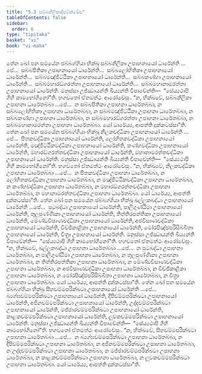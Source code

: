 ```yaml
---
title: "5.3 සබ්බනීලිකාදිපටික්ඛේප"
tableOfContents: false
sidebar:
  order: 6
type: "tipitaka"
basket: "vi"
book: "vi-maha"
---
```



<DynamicBreadcrumb />

<Division number="246" book="vi-maha">

<Paragraph number="1148" book="vi-maha">
තේන ඛෝ පන සමයේන ඡබ්බග්ගියා භික්ඛූ සබ්බනීලිකා උපාහනායෝ ධාරේන්ති …පේ…  සබ්බපීතිකා උපාහනායෝ ධාරේන්ති…  සබ්බලෝහිතිකා උපාහනායෝ ධාරේන්ති…  සබ්බමඤ්ජිට්ඨිකා උපාහනායෝ ධාරේන්ති…  සබ්බකණ්හා උපාහනායෝ ධාරේන්ති…  සබ්බමහාරඞ්ගරත්තා උපාහනායෝ ධාරේන්ති…  සබ්බමහානාමරත්තා උපාහනායෝ ධාරේන්ති. මනුස්සා උජ්ඣායන්ති ඛිය්‍යන්ති විපාචේන්ති—  “සේය්‍යථාපි ගිහී කාමභෝගිනෝ”ති. භගවතෝ ඒතමත්ථං ආරෝචේසුං. “න, භික්ඛවේ, සබ්බනීලිකා උපාහනා ධාරේතබ්බා …පේ…  න සබ්බපීතිකා උපාහනා ධාරේතබ්බා, න සබ්බලෝහිතිකා උපාහනා ධාරේතබ්බා, න සබ්බමඤ්ජිට්ඨිකා උපාහනා ධාරේතබ්බා, න සබ්බකණ්හා උපාහනා ධාරේතබ්බා, න සබ්බමහාරඞ්ගරත්තා උපාහනා ධාරේතබ්බා, න සබ්බමහානාමරත්තා උපාහනා ධාරේතබ්බා. යෝ ධාරේය්‍ය, ආපත්ති දුක්කටස්සා”ති.
</Paragraph>

<Paragraph number="1149" book="vi-maha">
තේන ඛෝ පන සමයේන ඡබ්බග්ගියා භික්ඛූ නීලකවද්ධිකා උපාහනායෝ ධාරේන්ති …පේ…  පීතකවද්ධිකා උපාහනායෝ ධාරේන්ති, ලෝහිතකවද්ධිකා උපාහනායෝ ධාරේන්ති, මඤ්ජිට්ඨිකවද්ධිකා උපාහනායෝ ධාරේන්ති, කණ්හවද්ධිකා උපාහනායෝ ධාරේන්ති, මහාරඞ්ගරත්තවද්ධිකා උපාහනායෝ ධාරේන්ති, මහානාමරත්තවද්ධිකා උපාහනායෝ ධාරේන්ති. මනුස්සා උජ්ඣායන්ති ඛිය්‍යන්ති විපාචේන්ති—  “සේය්‍යථාපි ගිහී කාමභෝගිනෝ”ති. භගවතෝ ඒතමත්ථං ආරෝචේසුං. “න, භික්ඛවේ, නීලකවද්ධිකා උපාහනා ධාරේතබ්බා …පේ…  න පීතකවද්ධිකා උපාහනා ධාරේතබ්බා, න ලෝහිතකවද්ධිකා උපාහනා ධාරේතබ්බා, න මඤ්ජිට්ඨිකවද්ධිකා උපාහනා ධාරේතබ්බා, න කණ්හවද්ධිකා උපාහනා ධාරේතබ්බා, න මහාරඞ්ගරත්තවද්ධිකා උපාහනා ධාරේතබ්බා, න මහානාමරත්තවද්ධිකා උපාහනා ධාරේතබ්බා. යෝ ධාරේය්‍ය, ආපත්ති දුක්කටස්සා”ති.
</Paragraph>

<Paragraph number="1150" book="vi-maha">
තේන ඛෝ පන සමයේන ඡබ්බග්ගියා භික්ඛූ ඛල්ලකබද්ධා උපාහනායෝ ධාරේන්ති …පේ…  පුටබද්ධා උපාහනායෝ ධාරේන්ති, පාලිගුණ්ඨිමා උපාහනායෝ ධාරේන්ති, තූලපුණ්ණිකා උපාහනායෝ ධාරේන්ති, තිත්තිරපත්තිකා උපාහනායෝ ධාරේන්ති, මේණ්ඩවිසාණවද්ධිකා උපාහනායෝ ධාරේන්ති, අජවිසාණවද්ධිකා උපාහනායෝ ධාරේන්ති, විච්ඡිකාළිකා උපාහනායෝ ධාරේන්ති, මෝරපිඤ්ඡපරිසිබ්බිතා උපාහනායෝ ධාරේන්ති, චිත්‍රා උපාහනායෝ ධාරේන්ති. මනුස්සා උජ්ඣායන්ති ඛිය්‍යන්ති විපාචේන්ති—  “සේය්‍යථාපි ගිහී කාමභෝගිනෝ”ති. භගවතෝ ඒතමත්ථං ආරෝචේසුං. “න, භික්ඛවේ, ඛල්ලකබද්ධා උපාහනා ධාරේතබ්බා …පේ…  න පුටබද්ධා උපාහනා ධාරේතබ්බා, න පාලිගුණ්ඨිමා උපාහනා ධාරේතබ්බා, න තූලපුණ්ණිකා උපාහනා ධාරේතබ්බා, න තිත්තිරපත්තිකා උපාහනා ධාරේතබ්බා, න මේණ්ඩවිසාණවද්ධිකා උපාහනා ධාරේතබ්බා, න අජවිසාණවද්ධිකා උපාහනා ධාරේතබ්බා, න විච්ඡිකාළිකා උපාහනා ධාරේතබ්බා, න මෝරපිඤ්ඡපරිසිබ්බිතා උපාහනා ධාරේතබ්බා, න චිත්‍රා උපාහනා ධාරේතබ්බා. යෝ ධාරේය්‍ය, ආපත්ති දුක්කටස්සා”ති.
</Paragraph>

<Paragraph number="1151" book="vi-maha">
තේන ඛෝ පන සමයේන ඡබ්බග්ගියා භික්ඛූ සීහචම්මපරික්ඛටා උපාහනායෝ ධාරේන්ති …පේ…  බ්‍යග්ඝචම්මපරික්ඛටා උපාහනායෝ ධාරේන්ති, දීපිචම්මපරික්ඛටා උපාහනායෝ ධාරේන්ති, අජිනචම්මපරික්ඛටා උපාහනායෝ ධාරේන්ති, උද්දචම්මපරික්ඛටා උපාහනායෝ ධාරේන්ති, මජ්ජාරචම්මපරික්ඛටා උපාහනායෝ ධාරේන්ති, කාළකචම්මපරික්ඛටා උපාහනායෝ ධාරේන්ති, ලුවකචම්මපරික්ඛටා උපාහනායෝ ධාරේන්ති. මනුස්සා උජ්ඣායන්ති ඛිය්‍යන්ති විපාචේන්ති—  “සේය්‍යථාපි ගිහී කාමභෝගිනෝ”ති. භගවතෝ ඒතමත්ථං ආරෝචේසුං. “න, භික්ඛවේ, සීහචම්මපරික්ඛටා උපාහනා ධාරේතබ්බා …පේ…  න බ්‍යග්ඝචම්මපරික්ඛටා උපාහනා ධාරේතබ්බා, න දීපිචම්මපරික්ඛටා උපාහනා ධාරේතබ්බා, න අජිනචම්මපරික්ඛටා උපාහනා ධාරේතබ්බා, න උද්දචම්මපරික්ඛටා උපාහනා ධාරේතබ්බා, න මජ්ජාරචම්මපරික්ඛටා උපාහනා ධාරේතබ්බා, න කාළකචම්මපරික්ඛටා උපාහනා ධාරේතබ්බා, න ලුවකචම්මපරික්ඛටා උපාහනා ධාරේතබ්බා. යෝ ධාරේය්‍ය, ආපත්ති දුක්කටස්සා”ති.
</Paragraph>
</Division>